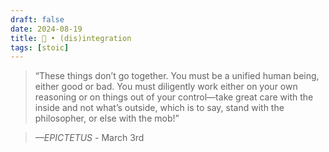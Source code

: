 ```yaml
---
draft: false 
date: 2024-08-19
title: 🗿 • (dis)integration
tags: [stoic]
---
```


>  “These things don’t go together. You must be a unified human being, either good or bad. You must diligently work either on your own reasoning or on things out of your control—take great care with the inside and not what’s outside, which is to say, stand with the philosopher, or else with the mob!”

> *—EPICTETUS* - March 3rd